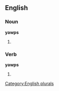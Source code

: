 
==English==

===Noun===
'''yawps'''

# {{plural of |[[yawp]]}}

===Verb===
'''yawps'''

# {{third-person singular of|[[yawp]]}}

[[Category:English plurals]]